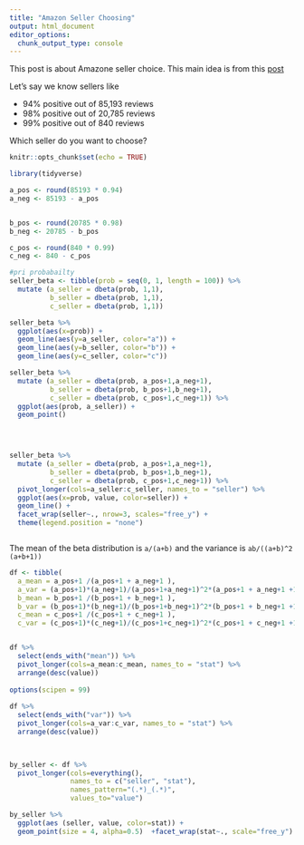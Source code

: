 ```yaml
---
title: "Amazon Seller Choosing"
output: html_document
editor_options: 
  chunk_output_type: console
---
```


This post is about Amazone seller choice. This main idea is from this [post](https://www.johndcook.com/blog/2011/09/27/bayesian-amazon/)

Let's say we know sellers like 

* 94% positive out of 85,193 reviews
* 98% positive out of 20,785 reviews
* 99% positive out of 840 reviews

Which seller do you want to choose?



```r
knitr::opts_chunk$set(echo = TRUE)

library(tidyverse)

```


```r

a_pos <- round(85193 * 0.94)
a_neg <- 85193 - a_pos


b_pos <- round(20785 * 0.98)
b_neg <- 20785 - b_pos

c_pos <- round(840 * 0.99)
c_neg <- 840 - c_pos
```

```r
#pri probabailty
seller_beta <- tibble(prob = seq(0, 1, length = 100)) %>% 
  mutate (a_seller = dbeta(prob, 1,1),
          b_seller = dbeta(prob, 1,1),
          c_seller = dbeta(prob, 1,1))

seller_beta %>%
  ggplot(aes(x=prob)) +
  geom_line(aes(y=a_seller, color="a")) +
  geom_line(aes(y=b_seller, color="b")) +
  geom_line(aes(y=c_seller, color="c")) 


```
```r


seller_beta %>% 
  mutate (a_seller = dbeta(prob, a_pos+1,a_neg+1),
          b_seller = dbeta(prob, b_pos+1,b_neg+1),
          c_seller = dbeta(prob, c_pos+1,c_neg+1)) %>%
  ggplot(aes(prob, a_seller)) +
  geom_point()
  



seller_beta %>% 
  mutate (a_seller = dbeta(prob, a_pos+1,a_neg+1),
          b_seller = dbeta(prob, b_pos+1,b_neg+1),
          c_seller = dbeta(prob, c_pos+1,c_neg+1)) %>% 
  pivot_longer(cols=a_seller:c_seller, names_to = "seller") %>%
  ggplot(aes(x=prob, value, color=seller)) +
  geom_line() +
  facet_wrap(seller~., nrow=3, scales="free_y") +
  theme(legend.position = "none")



```
The mean of the beta distribution is `a/(a+b)` and the variance is `ab/((a+b)^2 (a+b+1))`


```r

df <- tibble(
  a_mean = a_pos+1 /(a_pos+1 + a_neg+1 ),
  a_var = (a_pos+1)*(a_neg+1)/(a_pos+1+a_neg+1)^2*(a_pos+1 + a_neg+1 +1),
  b_mean = b_pos+1 /(b_pos+1 + b_neg+1 ),
  b_var = (b_pos+1)*(b_neg+1)/(b_pos+1+b_neg+1)^2*(b_pos+1 + b_neg+1 +1),
  c_mean = c_pos+1 /(c_pos+1 + c_neg+1 ),
  c_var = (c_pos+1)*(c_neg+1)/(c_pos+1+c_neg+1)^2*(c_pos+1 + c_neg+1 +1))


df %>%
  select(ends_with("mean")) %>%
  pivot_longer(cols=a_mean:c_mean, names_to = "stat") %>%
  arrange(desc(value))
  
options(scipen = 99)
  
df %>%
  select(ends_with("var")) %>%
  pivot_longer(cols=a_var:c_var, names_to = "stat") %>%
  arrange(desc(value)) 

  
```



```r
by_seller <- df %>%
  pivot_longer(cols=everything(), 
               names_to = c("seller", "stat"), 
               names_pattern="(.*)_(.*)", 
               values_to="value") 

by_seller %>%
  ggplot(aes (seller, value, color=stat)) +
  geom_point(size = 4, alpha=0.5)  +facet_wrap(stat~., scale="free_y")
```

